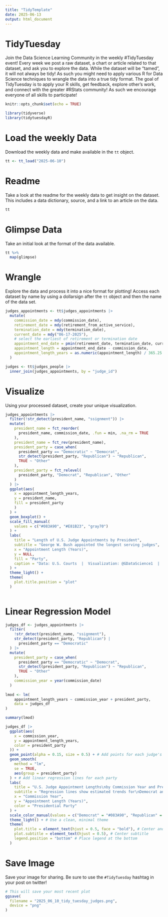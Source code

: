 ```yaml
---
title: "TidyTemplate"
date: 2025-06-13
output: html_document
---
```


# TidyTuesday

Join the Data Science Learning Community in the weekly #TidyTuesday event!
Every week we post a raw dataset, a chart or article related to that dataset, and ask you to explore the data.
While the dataset will be “tamed”, it will not always be tidy! As such you might need to apply various R for Data Science techniques to wrangle the data into a true tidy format.
The goal of TidyTuesday is to apply your R skills, get feedback, explore other’s work, and connect with the greater #RStats community!
As such we encourage everyone of all skills to participate!

```r
knitr::opts_chunk$set(echo = TRUE)
```

```r
library(tidyverse)
library(tidytuesdayR)
```

# Load the weekly Data

Download the weekly data and make available in the `tt` object.

```r
tt <- tt_load("2025-06-10")
```


# Readme

Take a look at the readme for the weekly data to get insight on the dataset.
This includes a data dictionary, source, and a link to an article on the data.

```r
tt
```


# Glimpse Data

Take an initial look at the format of the data available.

```r
tt %>% 
  map(glimpse)
```

# Wrangle

Explore the data and process it into a nice format for plotting! Access each dataset by name by using a dollarsign after the `tt` object and then the name of the data set.

```r

judges_appointments <- tt$judges_appointments |>
  mutate(
    commission_date = mdy(commission_date),
    retirement_date = mdy(retirement_from_active_service),
    termination_date = mdy(termination_date),
    current_date = mdy("06-17-2025"),
    # select the earliest of retirement or termination date
    appointment_end_date = pmin(retirement_date, termination_date, current_date, na.rm = TRUE),
    appointment_length = appointment_end_date - commission_date,
    appointment_length_years = as.numeric(appointment_length) / 365.25
  )

judges <- tt$judges_people |>
  inner_join(judges_appointments, by = "judge_id")

```


# Visualize

Using your processed dataset, create your unique visualization.

```r

judges_appointments |>
  filter(!str_detect(president_name, "ssignment")) |>
  mutate(
    president_name = fct_reorder(
      president_name, commission_date, .fun = min, .na_rm = TRUE
    ),
    president_name = fct_rev(president_name),
    president_party = case_when(
      president_party == "Democratic" ~ "Democrat",
      str_detect(president_party, "Republican") ~ "Republican",
      TRUE ~ "Other"
    ),
    president_party = fct_relevel(
      president_party, "Democrat", "Republican", "Other"
    )
  ) |>
  ggplot(aes(
    x = appointment_length_years,
    y = president_name,
    fill = president_party
    )
  ) +
  geom_boxplot() +
  scale_fill_manual(
    values = c("#083A90", "#E81B23", "gray70")
  ) +
  labs(
    title = "Length of U.S. Judge Appointments by President",
    subtitle = "George W. Bush appointed the longest serving judges",
    x = "Appointment Length (Years)",
    y = NULL,
    fill = "Party",
    caption = "Data: U.S. Courts  |  Visualization: @GDataScience1  |  #TidyTuesday"
  ) +
  theme_light() +
  theme(
    plot.title.position = "plot"
  )
  
```

# Linear Regression Model

```r

judges_df <- judges_appointments |>
  filter(
    !str_detect(president_name, "ssignment"),
    str_detect(president_party, "Republican") |
      president_party == "Democratic"
  ) |>
  mutate(
    president_party = case_when(
      president_party == "Democratic" ~ "Democrat",
      str_detect(president_party, "Republican") ~ "Republican",
      TRUE ~ "Other"
    ),
    commission_year = year(commission_date)
  )
  
lmod <- lm(
    appointment_length_years ~ commission_year + president_party,
    data = judges_df
)

summary(lmod)

judges_df |>
  ggplot(aes(
    x = commission_year,
    y = appointment_length_years,
    color = president_party
  )) +
  geom_point(alpha = 0.15, size = 0.5) + # Add points for each judge's appointment
  geom_smooth(
    method = "lm", 
    se = TRUE, 
    aes(group = president_party)
  ) + # Add linear regression lines for each party
  labs(
    title = "U.S. Judge Appointment Lengths\nby Commission Year and Presidential Party",
    subtitle = "Regression lines show estimated trends for\nDemocrat and Republican appointed judges",
    x = "Commission Year",
    y = "Appointment Length (Years)",
    color = "Presidential Party"
  ) +
  scale_color_manual(values = c("Democrat" = "#083A90", "Republican" = "#E81B23")) + # Assign specific colors
  theme_light() + # Use a clean, minimal theme
  theme(
    plot.title = element_text(hjust = 0.5, face = "bold"), # Center and bold title
    plot.subtitle = element_text(hjust = 0.5), # Center subtitle
    legend.position = "bottom" # Place legend at the bottom
  )

```


# Save Image

Save your image for sharing. Be sure to use the `#TidyTuesday` hashtag in your post on twitter! 

```r
# This will save your most recent plot
ggsave(
  filename = "2025_06_10_tidy_tuesday_judges.png",
  device = "png"
)
```
